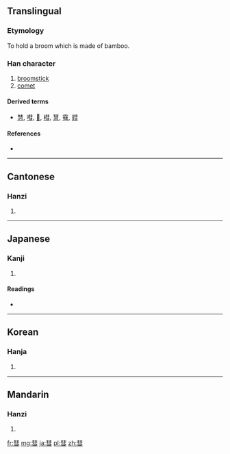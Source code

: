 {{also|篲}}
==Translingual==

===Etymology===
{{Han compound|甡|又|t2=hand|ls=psc}}

To hold a broom which is made of bamboo.

===Han character===
{{Han char|rn=58|rad=彐|as=08|sn=11|four=5517<sub>4</sub>|canj=手十尸一 (QJSM)}}

# [[broomstick]]
# [[comet]]

====Derived terms====
* [[慧]], [[嘒]], [[𦄑]], [[槥]], [[熭]], [[䨮]], [[鏏]]

====References====
* {{Han ref|kx=0362.160|dkj=09927|dj=0680.310|hdz=20961.100|uh=5F57|ud=24407|bh=B16B|bd=45419}}

----

==Cantonese==

===Hanzi===
{{yue-hanzi|jyut=|y=seui6, wai6}}

# {{defn|Cantonese|sort=彐08}}

----

==Japanese==

===Kanji===
{{ja-kanji|grade=|rs=彐08}}

# {{defn|Japanese|sort=彐08}}

====Readings====
* {{ja-readings|on=[[すい]] (sui), [[けい]] (kei), [[え]] (e)|kun=[[ほうき]] (houki)}}

----

==Korean==

===Hanja===
{{ko-hanja|hangeul=[[혜]], [[세]]|eumhun=|rv=hye, se|mr=hye, se|y=hyey, sey}}

# {{defn|Korean|sort=彐08}}

----

==Mandarin==

===Hanzi===
{{cmn-hanzi|pin=[[huì]] ([[hui4]])|wg=hui<sup>4</sup>}}

# {{defn|Mandarin|sort=彐08}}

[[fr:彗]]
[[mg:彗]]
[[ja:彗]]
[[pl:彗]]
[[zh:彗]]